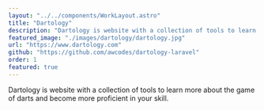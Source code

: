 ```yaml
---
layout: "../../components/WorkLayout.astro"
title: "Dartology"
description: "Dartology is website with a collection of tools to learn more about the game of darts and become more proficient in your skill."
featured_image: "./images/dartology/dartology.jpg"
url: "https://www.dartology.com"
github: "https://github.com/awcodes/dartology-laravel"
order: 1
featured: true
---
```


Dartology is website with a collection of tools to learn more about the game of darts and become more proficient in your skill.
